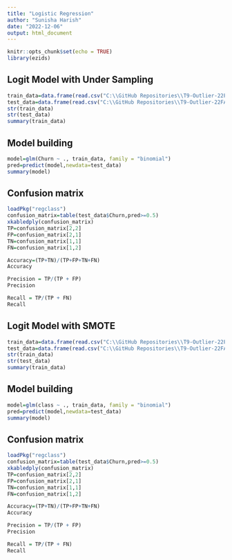 ```yaml
---
title: "Logistic Regression"
author: "Sunisha Harish"
date: "2022-12-06"
output: html_document
---
```


```r
knitr::opts_chunk$set(echo = TRUE)
library(ezids)
```

## Logit Model with Under Sampling

```r
train_data=data.frame(read.csv("C:\\GitHub Repositories\\T9-Outlier-22FA\\Data Preprocessing\\train_under.csv"))
test_data=data.frame(read.csv("C:\\GitHub Repositories\\T9-Outlier-22FA\\Data Preprocessing\\test_under.csv"))
str(train_data)
str(test_data)
summary(train_data)
```

## Model building

```r
model=glm(Churn ~ ., train_data, family = "binomial")
pred=predict(model,newdata=test_data)
summary(model)
```


## Confusion matrix

```r
loadPkg("regclass")
confusion_matrix=table(test_data$Churn,pred>=0.5)
xkabledply(confusion_matrix)
TP=confusion_matrix[2,2]
FP=confusion_matrix[2,1]
TN=confusion_matrix[1,1]
FN=confusion_matrix[1,2]

Accuracy=(TP+TN)/(TP+FP+TN+FN)
Accuracy

Precision = TP/(TP + FP)
Precision

Recall = TP/(TP + FN)
Recall

```

## Logit Model with SMOTE

```r
train_data=data.frame(read.csv("C:\\GitHub Repositories\\T9-Outlier-22FA\\Data Preprocessing\\train_smote.csv"))
test_data=data.frame(read.csv("C:\\GitHub Repositories\\T9-Outlier-22FA\\Data Preprocessing\\test.csv"))
str(train_data)
str(test_data)
summary(train_data)
```

## Model building

```r
model=glm(class ~ ., train_data, family = "binomial")
pred=predict(model,newdata=test_data)
summary(model)
```


## Confusion matrix

```r
loadPkg("regclass")
confusion_matrix=table(test_data$Churn,pred>=0.5)
xkabledply(confusion_matrix)
TP=confusion_matrix[2,2]
FP=confusion_matrix[2,1]
TN=confusion_matrix[1,1]
FN=confusion_matrix[1,2]

Accuracy=(TP+TN)/(TP+FP+TN+FN)
Accuracy

Precision = TP/(TP + FP)
Precision

Recall = TP/(TP + FN)
Recall

```





